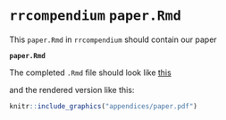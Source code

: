 # `rrcompendium` `paper.Rmd`

This `paper.Rmd` in `rrcompendium` should contain our paper

**`paper.Rmd`**

The completed `.Rmd` file should look like [this]()

and the rendered version like this:

```r
knitr::include_graphics("appendices/paper.pdf")
```

